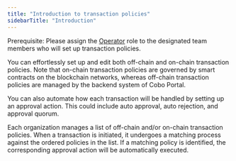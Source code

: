 ```yaml
---
title: "Introduction to transaction policies"
sidebarTitle: "Introduction"
---
```


<Note>Prerequisite: Please assign the [Operator](/en/portal/organization/roles-and-permissions) role to the designated team members who will set up transaction policies.</Note>

You can effortlessly set up and edit both off-chain and on-chain transaction policies. Note that on-chain transaction policies are governed by smart contracts on the blockchain networks, whereas off-chain transaction policies are managed by the backend system of Cobo Portal.

You can also automate how each transaction will be handled by setting up an approval action. This could include auto approval, auto rejection, and approval quorum.

Each organization manages a list of off-chain and/or on-chain transaction policies. When a transaction is initiated, it undergoes a matching process against the ordered policies in the list. If a matching policy is identified, the corresponding approval action will be automatically executed.
